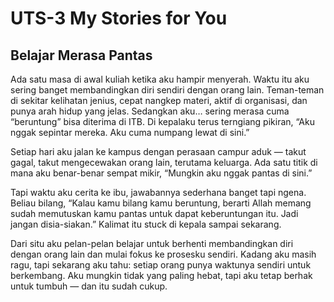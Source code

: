 # UTS-3 My Stories for You

## Belajar Merasa Pantas
Ada satu masa di awal kuliah ketika aku hampir menyerah. Waktu itu aku sering banget membandingkan diri sendiri dengan orang lain. Teman-teman di sekitar kelihatan jenius, cepat nangkep materi, aktif di organisasi, dan punya arah hidup yang jelas. Sedangkan aku… sering merasa cuma “beruntung” bisa diterima di ITB. Di kepalaku terus terngiang pikiran, “Aku nggak sepintar mereka. Aku cuma numpang lewat di sini.”

Setiap hari aku jalan ke kampus dengan perasaan campur aduk — takut gagal, takut mengecewakan orang lain, terutama keluarga. Ada satu titik di mana aku benar-benar sempat mikir, “Mungkin aku nggak pantas di sini.”

Tapi waktu aku cerita ke ibu, jawabannya sederhana banget tapi ngena. Beliau bilang, “Kalau kamu bilang kamu beruntung, berarti Allah memang sudah memutuskan kamu pantas untuk dapat keberuntungan itu. Jadi jangan disia-siakan.”
Kalimat itu stuck di kepala sampai sekarang.

Dari situ aku pelan-pelan belajar untuk berhenti membandingkan diri dengan orang lain dan mulai fokus ke prosesku sendiri. Kadang aku masih ragu, tapi sekarang aku tahu: setiap orang punya waktunya sendiri untuk berkembang. Aku mungkin tidak yang paling hebat, tapi aku tetap berhak untuk tumbuh — dan itu sudah cukup.